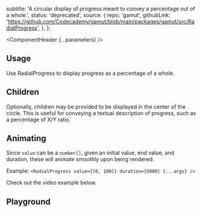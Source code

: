 


  subtitle: 'A circular display of progress meant to convey a percentage out of a whole.',
  status: 'deprecated',
  source: {
    repo: 'gamut',
    githubLink:
      'https://github.com/Codecademy/gamut/blob/main/packages/gamut/src/RadialProgress',
  },
};

<Meta of={RadialProgressStories} />

<ComponentHeader {...parameters} />

## Usage

Use RadialProgress to display progress as a percentage of a whole.

## Children

Optionally, children may be provided to be displayed in the center of the circle.
This is useful for conveying a textual description of progress, such as a percentage of X/Y ratio.

<Canvas of={RadialProgressStories.Children} />

## Animating

Since `value` can be a `number[]`, given an initial value, end value, and duration, these will animate
smoothly upon being rendered.

Example: `<RadialProgress value={[0, 100]} duration={5000} {...args} />`

Check out the video example below.

<Canvas of={RadialProgressStories.Animating} />

## Playground

<Canvas of={RadialProgressStories.Default} sourceState="shown"/>

<Controls />
